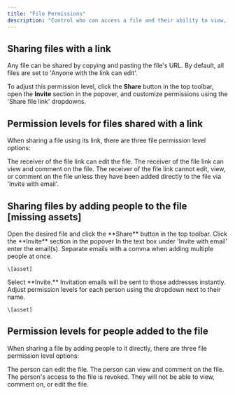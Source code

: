 ```yaml
---
title: "File Permissions"
description: "Control who can access a file and their ability to view, comment on, or edit it. "
---
```


## Sharing files with a link&#x20;

Any file can be shared by copying and pasting the file's URL. By default, all files are set to 'Anyone with the link can edit'.&#x20;

To adjust this permission level, click the **Share** button in the top toolbar, open the **Invite** section in the popover, and customize permissions using the 'Share file link' dropdowns.&#x20;

## Permission levels for files shared with a link

When sharing a file using its link, there are three file permission level options:

<AccordionGroup>
  <Accordion title="Anyone with the link can edit" defaultOpen={false}>
    The receiver of the file link can edit the file.
  </Accordion>

  <Accordion title="Anyone with the link can view" defaultOpen={false}>
    The receiver of the file link can view and comment on the file.
  </Accordion>

  <Accordion title="Only invited people can access" defaultOpen={false}>
    The receiver of the file link cannot edit, view, or comment on the file unless they have been added directly to the file via 'Invite with email'.&#x20;
  </Accordion>
</AccordionGroup>

## Sharing files by adding people to the file \[missing assets]

<Steps>
  <Step title="Step 1">
    Open the desired file and click the **Share** button in the top toolbar.
  </Step>

  <Step title="Step 2">
    Click the **Invite** section in the popover&#x20;
  </Step>

  <Step title="Step 3">
    In the text box under 'Invite with email' enter the email(s). Separate emails with a comma when adding multiple people at once.&#x20;

    \[asset]
  </Step>

  <Step title="Step 4">
    Select **Invite.** Invitation emails will be sent to those addresses instantly.
  </Step>

  <Step title="Step 5">
    Adjust permission levels for each person using the dropdown next to their name.&#x20;

    \[asset]
  </Step>
</Steps>

## Permission levels for people added to the file

When sharing a file by adding people to it directly, there are three file permission level options:

<AccordionGroup>
  <Accordion title="Editor" defaultOpen={false}>
    The person can edit the file.
  </Accordion>

  <Accordion title="Viewer" defaultOpen={false}>
    The person can view and comment on the file.&#x20;
  </Accordion>

  <Accordion title="Remove" defaultOpen={false}>
    The person's access to the file is revoked. They will not be able to view, comment on, or edit the file.
  </Accordion>
</AccordionGroup>
